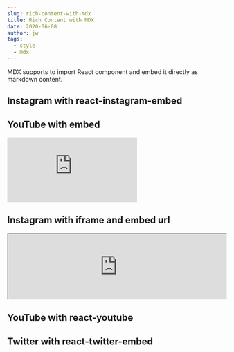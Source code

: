 ```yaml
---
slug: rich-content-with-mdx
title: Rich Content with MDX
date: 2020-06-08
author: jw
tags:
  - style
  - mdx
---
```

MDX supports to import React component and embed it directly as markdown content.

## Instagram with react-instagram-embed

<p>
    <InstagramEmbed
        clientAccessToken='<998730790983166>|<5baaa5bc924b50637c74bd5e315a2aeb>'
        url='https://instagr.am/p/Ytlfl/'
        maxWidth={375}
        hideCaption={false}
        containerTagName='div'
        injectScript
        protocol=''
    />
</p>

## YouTube with embed

<div class="video-container">
    <iframe class="youtube-embed"
            src="https://www.youtube.com/embed/8WEDJVhTiIg"
            frameBorder="0"
            allow="accelerometer; autoplay; clipboard-write; encrypted-media; gyroscope; picture-in-picture"
            allowFullScreen>
    </iframe>
</div>

## Instagram with iframe and embed url

<iframe class='instagram-post'
        src="https://www.instagram.com/p/${obj.id}/embed/captioned/"
        frameBorder='1'
        width="100%">
</iframe>

## YouTube with react-youtube

<p>
  <YouTube videoId={"2g811Eo7K8U"} containerClassName={"youtube-container"} />
</p>

## Twitter with react-twitter-embed

<p>
  <TwitterTweetEmbed tweetId={"933354946111705097"} />
</p>
